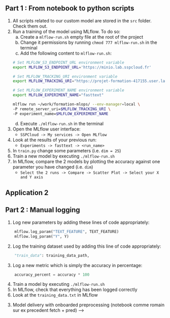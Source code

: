 :::{.nonincremental}
:::: {.callout-tip collapse="true" icon=false}
## Part 1 : From notebook to python scripts

1. All scripts related to our custom model are stored in the `src` folder. Check them out.
2. Run a training of the model using MLflow. To do so:
    a. Create a `mlflow-run.sh` empty file at the root of the project
    b. Change it permissions by running `chmod 777 mlflow-run.sh` in the terminal
    c. Add the following content to `mlflow-run.sh`:

    ```sh
    # Set MLFLOW_S3_ENDPOINT_URL environment variable
    export MLFLOW_S3_ENDPOINT_URL='https://minio.lab.sspcloud.fr'

    # Set MLFLOW_TRACKING_URI environment variable
    export MLFLOW_TRACKING_URI="https://projet-formation-417155.user.lab.sspcloud.fr"

    # Set MLFLOW_EXPERIMENT_NAME environment variable
    export MLFLOW_EXPERIMENT_NAME="fasttext"

    mlflow run ~/work/formation-mlops/ --env-manager=local \
    -P remote_server_uri=$MLFLOW_TRACKING_URI \
    -P experiment_name=$MLFLOW_EXPERIMENT_NAME

    ```

    d. Execute `./mlflow-run.sh` in the terminal
3. Open the MLflow user interface: 
    + `SSPCloud -> My services -> Open MLflow`
4. Look at the results of your previous run:
    + `Experiments -> fasttext -> <run_name>`
5. In `train.py` change some parameters (i.e. `dim = 25`)
6. Train a new model by executing `./mlflow-run.sh`
7. In MLflow, compare the 2 models by plotting the accuracy against one parameter you have changed (i.e. `dim`)
    + `Select the 2 runs -> Compare -> Scatter Plot -> Select your X and Y axis`
::::
:::

## Application 2 {.scrollable}

:::{.nonincremental}
:::: {.callout-tip collapse="true" icon=false}
## Part 2 : Manual logging
1. Log new parameters by adding these lines of code appropriately:

```python
    mlflow.log_param("TEXT_FEATURE", TEXT_FEATURE)
    mlflow.log_param("Y", Y)
```

2. Log the training dataset used by adding this line of code appropriately:

```python
    "train_data": training_data_path,
```

3. Log a new metric which is simply the accuracy in percentage:

```python
    accuracy_percent = accuracy * 100
```

4. Train a model by executing `./mlflow-run.sh`
5. In MLflow, check that everything has been logged correctly
5. Look at the `training_data.txt` in MLflow

::::
:::



3. Model delivery with onboarded preprocessing (notebook comme romain sur ex precedent fetch + pred) -->
